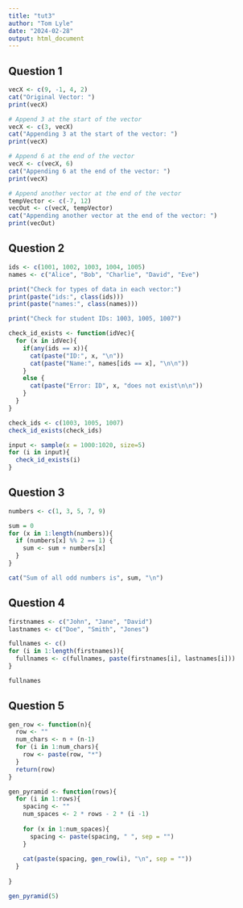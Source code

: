 ---
title: "tut3"
author: "Tom Lyle"
date: "2024-02-28"
output: html_document
---
## Question 1
```{r, eval=TRUE, include=TRUE}
vecX <- c(9, -1, 4, 2)           
cat("Original Vector: ")   
print(vecX)

# Append 3 at the start of the vector
vecX <- c(3, vecX)
cat("Appending 3 at the start of the vector: ")
print(vecX)

# Append 6 at the end of the vector
vecX <- c(vecX, 6)
cat("Appending 6 at the end of the vector: ")
print(vecX)

# Append another vector at the end of the vector
tempVector <- c(-7, 12)
vecOut <- c(vecX, tempVector)
cat("Appending another vector at the end of the vector: ")
print(vecOut)
```

## Question 2
```{r, eval=TRUE, include=TRUE}
ids <- c(1001, 1002, 1003, 1004, 1005)
names <- c("Alice", "Bob", "Charlie", "David", "Eve")

print("Check for types of data in each vector:")
print(paste("ids:", class(ids)))
print(paste("names:", class(names)))

print("Check for student IDs: 1003, 1005, 1007")

check_id_exists <- function(idVec){
  for (x in idVec){
    if(any(ids == x)){
      cat(paste("ID:", x, "\n"))
      cat(paste("Name:", names[ids == x], "\n\n"))
    }
    else {
      cat(paste("Error: ID", x, "does not exist\n\n"))
    }
  }
}

check_ids <- c(1003, 1005, 1007)
check_id_exists(check_ids)

input <- sample(x = 1000:1020, size=5)
for (i in input){
  check_id_exists(i)
}

```

## Question 3

```{r, eval=TRUE, include=TRUE}
numbers <- c(1, 3, 5, 7, 9)

sum = 0
for (x in 1:length(numbers)){
  if (numbers[x] %% 2 == 1) {
    sum <- sum + numbers[x]
  }
}

cat("Sum of all odd numbers is", sum, "\n")
```

## Question 4
```{r, eval=TRUE, include=TRUE}
firstnames <- c("John", "Jane", "David")
lastnames <- c("Doe", "Smith", "Jones")

fullnames <- c()
for (i in 1:length(firstnames)){
  fullnames <- c(fullnames, paste(firstnames[i], lastnames[i]))
}

fullnames
```

## Question 5

```{r, eval=TRUE, include=TRUE}
gen_row <- function(n){
  row <- ""
  num_chars <- n + (n-1)
  for (i in 1:num_chars){
    row <- paste(row, "*")
  }
  return(row)
}

gen_pyramid <- function(rows){
  for (i in 1:rows){
    spacing <- ""
    num_spaces <- 2 * rows - 2 * (i -1)
    
    for (x in 1:num_spaces){
      spacing <- paste(spacing, " ", sep = "")
    }
    
    cat(paste(spacing, gen_row(i), "\n", sep = ""))
  }
  
}

gen_pyramid(5)
```